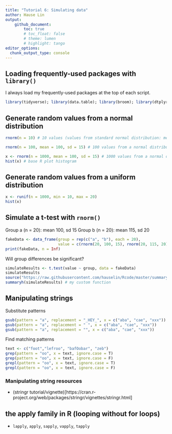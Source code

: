 ```yaml
---
title: "Tutorial 6: Simulating data"
author: Hause Lin
output: 
    github_document:
        toc: true
        # toc_float: false
        # theme: lumen
        # highlight: tango
editor_options: 
  chunk_output_type: console
---
```


## Loading frequently-used packages with `library()`

I always load my frequently-used packages at the top of each script.

```r
library(tidyverse); library(data.table); library(broom); library(dtplyr); library(lme4); library(lmerTest); library(ggbeeswarm); library(cowplot)
```

## Generate random values from a normal distribution

```r
rnorm(n = 10) # 10 values (values from standard normal distribution: mean 0, sd 1)
```

```r
rnorm(n = 100, mean = 100, sd = 15) # 100 values from a normal distribution (mean 100, sd = 15)
```

```r
x <- rnorm(n = 1000, mean = 100, sd = 15) # 1000 values from a normal distribution (mean 100, sd = 15)
hist(x) # base R plot histogram
```

## Generate random values from a uniform distribution

```r
x <- runif(n = 1000, min = 10, max = 20)
hist(x)
```

## Simulate a t-test with `rnorm()`

Group a (n = 20): mean 100, sd 15
Group b (n = 20): mean 115, sd 20

```r
fakeData <- data_frame(group = rep(c("a", "b"), each = 20), 
                       value = c(rnorm(20, 100, 15), rnorm(20, 115, 20))) 
print(fakeData, n = Inf)
```

Will group differences be significant?

```r
simulateResults <- t.test(value ~ group, data = fakeData)
simulateResults
source("https://raw.githubusercontent.com/hauselin/Rcode/master/summaryh.R")
summaryh(simulateResults) # my custom function
```

## Manipulating strings

Substitute patterns

```r
gsub(pattern = "a", replacement = "_HEY_", x = c("aba", "cae", "xxx"))
gsub(pattern = "a", replacement = " ", x = c("aba", "cae", "xxx"))
gsub(pattern = "a", replacement = "", x = c("aba", "cae", "xxx"))
```

Find matching patterns

```r
text <- c("foot","lefroo", "bafOobar", "zeb")
grep(pattern = "oo", x = text, ignore.case = T)
grep(pattern = "oo", x = text, ignore.case = F)
grepl(pattern = "oo", x = text, ignore.case = T)
grepl(pattern = "oo", x = text, ignore.case = F)
```

### Manipulating string resources

* (stringr tutorial/vignette)[https://cran.r-project.org/web/packages/stringr/vignettes/stringr.html]

## the apply family in R (looping without for loops)

* `lapply`, `apply`, `sapply`, `vapply`, `tapply`
